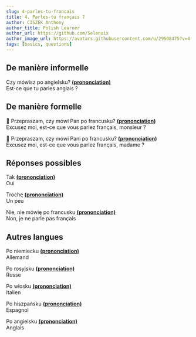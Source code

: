 ```yaml
---
slug: 4-parles-tu-francais
title: 4. Parles-tu français ?
author: CISZEK Anthony
author_title: Polish Learner
author_url: https://github.com/Selenuix
author_image_url: https://avatars.githubusercontent.com/u/29508475?v=4
tags: [basics, questions]
---
```



<TOCInline toc={toc} />

## De manière informelle
Czy mówisz po angielsku? **[(prononciation)](https://cdn.selenuix.tools/polonais/public/audio/4-1.mp3)** <br />
Est-ce que tu parles anglais ?

## De manière formelle
:man: Przepraszam, czy mówi Pan po francusku? **[(prononciation)](https://cdn.selenuix.tools/polonais/public/audio/4-2.mp3)** <br />
Excusez moi, est-ce que vous parlez français, monsieur ?

:woman: Przepraszam, czy mówi Pani po francusku? **[(prononciation)](https://cdn.selenuix.tools/polonais/public/audio/4-3.mp3)** <br />
Excusez moi, est-ce que vous parlez français, madame ?

## Réponses possibles
Tak **[(prononciation)](https://cdn.selenuix.tools/polonais/public/audio/4-4.mp3)** <br />
Oui

Trochę **[(prononciation)](https://cdn.selenuix.tools/polonais/public/audio/4-5.mp3)** <br />
Un peu

Nie, nie mówię po francusku **[(prononciation)](https://cdn.selenuix.tools/polonais/public/audio/4-6.mp3)** <br />
Non, je ne parle pas français

## Autres langues
Po niemiecku **[(prononciation)](https://cdn.selenuix.tools/polonais/public/audio/4-7.mp3)** <br />
Allemand

Po rosyjsku **[(prononciation)](https://cdn.selenuix.tools/polonais/public/audio/4-8.mp3)** <br />
Russe

Po włosku **[(prononciation)](https://cdn.selenuix.tools/polonais/public/audio/4-9.mp3)** <br />
Italien

Po hiszpańsku **[(prononciation)](https://cdn.selenuix.tools/polonais/public/audio/4-10.mp3)** <br />
Espagnol

Po angielsku **[(prononciation)](https://cdn.selenuix.tools/polonais/public/audio/4-11.mp3)** <br />
Anglais